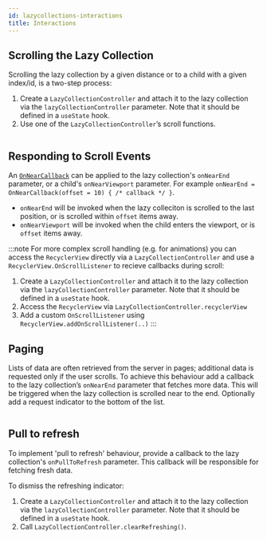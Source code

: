 ```yaml
---
id: lazycollections-interactions
title: Interactions
---
```


## Scrolling the Lazy Collection

Scrolling the lazy collection by a given distance or to a child with a given index/id, is a two-step process:

1. Create a `LazyCollectionController` and attach it to the lazy collection via the `lazyCollectionController` parameter. Note that it should be defined in a `useState` hook.
2. Use one of the `LazyCollectionController`’s scroll functions.

```kotlin file=sample/src/main/java/com/facebook/samples/litho/kotlin/collection/Interactions.kt start=start_scrolling_example end=end_scrolling_example
```

## Responding to Scroll Events

An [`OnNearCallback`](https://github.com/facebook/litho/blob/master/litho-widget-kotlin/src/main/kotlin/com/facebook/litho/widget/collection/OnNearCallback.kt) can be applied to the lazy collection's `onNearEnd` parameter, or a child's `onNearViewport` parameter. For example `onNearEnd = OnNearCallback(offset = 10) { /* callback */ }`.

* `onNearEnd` will be invoked when the lazy colleciton is scrolled to the last position, or is scrolled within `offset` items away.
* `onNearViewport` will be invoked when the child enters the viewport, or is `offset` items away.

:::note
For more complex scroll handling (e.g. for animations) you can access the `RecyclerView` directly via a `LazyCollectionController` and use a `RecyclerView.OnScrollListener` to recieve callbacks during scroll:
1. Create a `LazyCollectionController` and attach it to the lazy collection via the `lazyCollectionController` parameter. Note that it should be defined in a `useState` hook.
2. Access the `RecyclerView` via `LazyCollectionController.recyclerView`
3. Add a custom `OnScrollListener` using `RecyclerView.addOnScrollListener(..)`
:::

## Paging

Lists of data are often retrieved from the server in pages; additional data is requested only if the user scrolls. To achieve this behaviour add a callback to the lazy collection’s `onNearEnd` parameter that fetches more data. This will be triggered when the lazy collection is scrolled near to the end. Optionally add a request indicator to the bottom of the list.

```kotlin file=sample/src/main/java/com/facebook/samples/litho/kotlin/collection/PaginationCollectionKComponent.kt start=start_example end=end_example
```

## Pull to refresh

To implement 'pull to refresh' behaviour, provide a callback to the lazy collection's `onPullToRefresh` parameter. This callback will be responsible for fetching fresh data.

To dismiss the refreshing indicator:
1. Create a `LazyCollectionController` and attach it to the lazy collection via the `lazyCollectionController` parameter. Note that it should be defined in a `useState` hook.
2. Call `LazyCollectionController.clearRefreshing()`.

```kotlin file=sample/src/main/java/com/facebook/samples/litho/kotlin/collection/Interactions.kt start=start_pull_to_refresh_example end=end_pull_to_refresh_example
```
